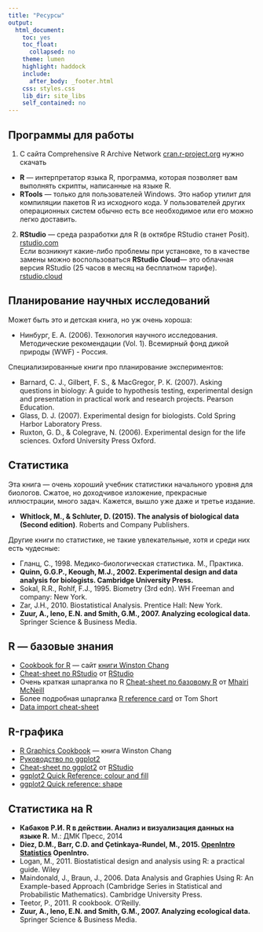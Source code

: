 ```yaml
---
title: "Ресурсы"
output:
  html_document:
    toc: yes
    toc_float:
      collapsed: no
    theme: lumen
    highlight: haddock
    include:
      after_body: _footer.html
    css: styles.css
    lib_dir: site_libs
    self_contained: no
---
```


## Программы для работы

1. С сайта Comprehensive R Archive Network [cran.r-project.org](https://cran.r-project.org/) нужно скачать
  - __R__ — интерпретатор языка R, программа, которая позволяет вам выполнять скрипты, написанные на языке R.
  - __RTools__ — только для пользователей Windows. Это набор утилит для компиляции пакетов R из исходного кода. У пользователей других операционных систем обычно есть все необходимое или его можно легко доставить.

2. __RStudio__ — среда разработки для R (в октябре RStudio станет Posit). [rstudio.com](https://rstudio.com)  
  Если возникнут какие-либо проблемы при установке, то в качестве замены можно воспользоваться __RStudio Cloud__— это облачная версия RStudio (25 часов в месяц на бесплатном тарифе). [rstudio.cloud](https://rstudio.cloud)
  
## Планирование научных исследований

Может быть это и детская книга, но уж очень хороша:

- Нинбург, Е. А. (2006). Технология научного исследования. Методические рекомендации (Vol. 1). Всемирный фонд дикой природы (WWF) - Россия.

Специализированные книги про планирование экспериментов:

- Barnard, C. J., Gilbert, F. S., & MacGregor, P. K. (2007). Asking questions in biology: A guide to hypothesis testing, experimental design and presentation in practical work and research projects. Pearson Education.
- Glass, D. J. (2007). Experimental design for biologists. Cold Spring Harbor Laboratory Press.
- Ruxton, G. D., & Colegrave, N. (2006). Experimental design for the life sciences. Oxford University Press Oxford.

## Статистика

Эта книга — очень хороший учебник статистики начального уровня для биологов. Сжатое, но доходчивое изложение, прекрасные иллюстрации, много задач. Кажется, вышло уже даже и третье издание.

- **Whitlock, M., & Schluter, D. (2015). The analysis of biological data (Second edition)**. Roberts and Company Publishers.


Другие книги по статистике, не такие увлекательные, хотя и среди них есть чудесные:

- Гланц, С., 1998. Медико-биологическая статистика. М., Практика.
- **Quinn, G.G.P., Keough, M.J., 2002. Experimental design and data analysis for biologists. Cambridge University Press.**
- Sokal, R.R., Rohlf, F.J., 1995. Biometry (3rd edn). WH Freeman and company: New York.
- Zar, J.H., 2010. Biostatistical Analysis. Prentice Hall: New York.
- **Zuur, A., Ieno, E.N. and Smith, G.M., 2007. Analyzing ecological data.** Springer Science & Business Media.


## R --- базовые знания

- [Cookbook for R](http://www.cookbook-r.com/) --- сайт [книги Winston Chang](http://www.amazon.com/gp/product/0596809158/ref=as_li_tf_tl?ie=UTF8&camp=1789&creative=9325&creativeASIN=0596809158&linkCode=as2&tag=cooforr09-20)
- [Cheat-sheet по RStudio](https://raw.githubusercontent.com/rstudio/cheatsheets/main/rstudio-ide.pdf) от [RStudio](https://www.rstudio.com)
- Очень краткая шпаргалка по R [Cheat-sheet по базовому R](http://github.com/rstudio/cheatsheets/blob/main/base-r.pdf) от [Mhairi McNeill](http://mhairihmcneill.com/)
- Более подробная шпаргалка [R reference card](https://cran.r-project.org/doc/contrib/Short-refcard.pdf) от Tom Short
- [Data import cheat-sheet](https://raw.githubusercontent.com/rstudio/cheatsheets/main/data-import.pdf)


## R-графика

- [R Graphics Cookbook](https://r-graphics.org/) — книга Winston Chang
- [Руководство по ggplot2](http://ggplot2.tidyverse.org/reference/)
- [Cheat-sheet по ggplot2](https://raw.githubusercontent.com/rstudio/cheatsheets/main/data-visualization.pdf)
 от [RStudio](https://www.rstudio.com)
- [ggplot2 Quick Reference: colour and fill](http://sape.inf.usi.ch/quick-reference/ggplot2/colour)
- [ggplot2 Quick reference: shape](http://sape.inf.usi.ch/quick-reference/ggplot2/shape)


## Статистика на R

- **Кабаков Р.И. R в действии. Анализ и визуализация данных на языке R.** М.: ДМК Пресс, 2014
- **Diez, D.M., Barr, C.D. and Çetinkaya-Rundel, M., 2015. [OpenIntro Statistics](https://www.openintro.org/stat/textbook.php?stat_book=os) OpenIntro.**
- Logan, M., 2011. Biostatistical design and analysis using R: a practical guide. Wiley
- Maindonald, J., Braun, J., 2006. Data Analysis and Graphies Using R: An Example-based Approach (Cambridge Series in Statistical and Probabilistic Mathematics). Cambridge University Press.
- Teetor, P., 2011. R cookbook. O’Reilly.
- **Zuur, A., Ieno, E.N. and Smith, G.M., 2007. Analyzing ecological data.** Springer Science & Business Media.
